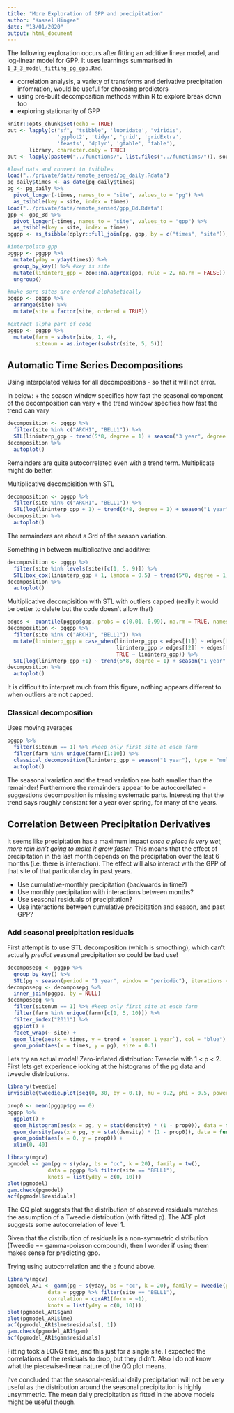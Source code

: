 ```yaml
---
title: "More Exploration of GPP and precipitation"
author: "Kassel Hingee"
date: "13/01/2020"
output: html_document
---
```


The following exploration occurs after fitting an additive linear model, and log-linear model for GPP. It uses learnings summarised in `1_3_3_model_fitting_pg_gpp.Rmd`.

+ correlation analysis, a variety of transforms and derivative precipitation infomration, would be useful for choosing predictors
+ using pre-built decomposition methods within R to explore break down too
+ exploring stationarity of GPP


```r
knitr::opts_chunk$set(echo = TRUE)
out <- lapply(c("sf", "tsibble", 'lubridate', "viridis",
                'ggplot2', 'tidyr', 'grid', 'gridExtra', 
                'feasts', 'dplyr', 'gtable', 'fable'),
       library, character.only = TRUE)
out <- lapply(paste0("../functions/", list.files("../functions/")), source)
```

```r
#load data and convert to tsibbles
load("../private/data/remote_sensed/pg_daily.Rdata")
pg_daily$times <- as_date(pg_daily$times)
pg <- pg_daily %>%
  pivot_longer(-times, names_to = "site", values_to = "pg") %>%
  as_tsibble(key = site, index = times)
load("../private/data/remote_sensed/gpp_8d.Rdata")
gpp <- gpp_8d %>%
  pivot_longer(-times, names_to = "site", values_to = "gpp") %>%
  as_tsibble(key = site, index = times)
pggpp <- as_tsibble(dplyr::full_join(pg, gpp, by = c("times", "site")), key = site, index = times)

#interpolate gpp
pggpp <- pggpp %>%
  mutate(yday = yday(times)) %>%
  group_by_key() %>% #key is site
  mutate(lininterp_gpp = zoo::na.approx(gpp, rule = 2, na.rm = FALSE)) %>% #rule 2 means edges are assigned last value
  ungroup()

#make sure sites are ordered alphabetically
pggpp <- pggpp %>%
  arrange(site) %>%
  mutate(site = factor(site, ordered = TRUE))

#extract alpha part of code
pggpp <- pggpp %>%
  mutate(farm = substr(site, 1, 4),
         sitenum = as.integer(substr(site, 5, 5)))
```


## Automatic Time Series Decompositions
Using interpolated values for all decompositions - so that it will not error.

In below:
+ the season window specifies how fast the seasonal component of the decomposition can vary
+ the trend window specifies how fast the trend can vary

```r
decomposition <- pggpp %>%
  filter(site %in% c("ARCH1", "BELL1")) %>%
  STL(lininterp_gpp ~ trend(5*8, degree = 1) + season("3 year", degree = 0))
decomposition %>% 
  autoplot()
```

Remainders are quite autocorrelated even with a trend term. Multiplicate might do better.


Multiplicative decompisition with STL
```r
decomposition <- pggpp %>%
  filter(site %in% c("ARCH1", "BELL1")) %>%
  STL(log(lininterp_gpp + 1) ~ trend(6*8, degree = 1) + season("1 year", degree = 1))
decomposition %>% 
  autoplot()
```
The remainders are about a 3rd of the season variation.

Something in between multiplicative and additive:
```r
decomposition <- pggpp %>%
  filter(site %in% levels(site)[c(1, 5, 9)]) %>%
  STL(box_cox(lininterp_gpp + 1, lambda = 0.5) ~ trend(5*8, degree = 1) + season("1 year", degree = 0))
decomposition %>% 
  autoplot()
```

Multiplicative decompisition with STL with outliers capped (really it would be better to delete but the code doesn't allow that)
```r
edges <- quantile(pggpp$gpp, probs = c(0.01, 0.99), na.rm = TRUE, names = TRUE)
decomposition <- pggpp %>%
  filter(site %in% c("ARCH1", "BELL1")) %>%
  mutate(lininterp_gpp = case_when(lininterp_gpp < edges[[1]] ~ edges[[1]],
                                   lininterp_gpp > edges[[2]] ~ edges[[2]],
                                   TRUE ~ lininterp_gpp)) %>%
  STL(log(lininterp_gpp +1) ~ trend(6*8, degree = 1) + season("1 year", degree = 1))
decomposition %>% 
  autoplot()
```

It is difficult to interpret much from this figure, nothing appears different to when outliers are not capped.

### Classical decomposition
Uses moving averages
```r
pggpp %>%
  filter(sitenum == 1) %>% #keep only first site at each farm
  filter(farm %in% unique(farm)[1:10]) %>%
  classical_decomposition(lininterp_gpp ~ season("1 year"), type = "multiplicative") %>%
  autoplot()
```

The seasonal variation and the trend variation are both smaller than the remainder! 
Furthermore the remainders appear to be autocorellated - suggestions decomposition is missing systematic parts.
Interesting that the trend says roughly constant for a year over spring, for many of the years.

##  Correlation Between Precipitation Derivatives
It seems like precipitation has a maximum impact *once a place is very wet, more rain isn't going to make it grow faster*. This means that the effect of precipitation in the last month depends on the precipitation over the last 6 months (i.e. there is interaction). The effect will also interact with the GPP of that site of that particular day in past years.

 + Use cumulative-monthly precipitation (backwards in time?)
 + Use monthly precipitation with interactions between months?
 + Use seasonal residuals of precipitation?
 + Use interactions between cumulative precipitation and season, and past GPP?
 
### Add seasonal precipitation residuals
First attempt is to use STL decomposition (which is smoothing), which can't actually *predict* seasonal precipitation so could be bad use!
```r
decomposepg <- pggpp %>%
  group_by_key() %>%
  STL(pg ~ season(period = "1 year", window = "periodic"), iterations = 3)
decomposepg <- decomposepg %>%
  inner_join(pggpp, by = NULL)
decomposepg %>%
  filter(sitenum == 1) %>% #keep only first site at each farm
  filter(farm %in% unique(farm)[c(1, 5, 10)]) %>%
  filter_index("2011") %>%
  ggplot() +
  facet_wrap(~ site) +
  geom_line(aes(x = times, y = trend + `season_1 year`), col = "blue") +
  geom_point(aes(x = times, y = pg), size = 0.1) 
```

Lets try an actual model! Zero-inflated distribution: Tweedie with 1 < p < 2.
First lets get experience looking at the histograms of the pg data and tweedie distributions.
```r
library(tweedie)
invisible(tweedie.plot(seq(0, 30, by = 0.1), mu = 0.2, phi = 0.5, power = 1.2))
```
```r
prop0 <- mean(pggpp$pg == 0)
pggpp %>% 
  ggplot() +
  geom_histogram(aes(x = pg, y = stat(density) * (1 - prop0)), data = function(x) x %>% filter(pg > 0), bins = 30, col = "grey") +
  geom_density(aes(x = pg, y = stat(density) * (1 - prop0)), data = function(x) x %>% filter(pg > 0)) +
  geom_point(aes(x = 0, y = prop0)) +
  xlim(0, 40)
```


```r
library(mgcv)
pgmodel <- gam(pg ~ s(yday, bs = "cc", k = 20), family = tw(),
             data = pggpp %>% filter(site == "BELL1"),
             knots = list(yday = c(0, 10)))
plot(pgmodel)
gam.check(pgmodel)
acf(pgmodel$residuals)
```

The QQ plot suggests that the distribution of observed residuals matches the assumption of a Tweedie distribution (with fitted p).
The ACF plot suggests some autocorrelation of level 1.

Given that the distribution of residuals is a non-symmetric distribution (Tweedie == gamma-poisson compound), then I wonder if using them makes sense for predicting gpp.

Trying using autocorrelation and the `p` found above.
```r
library(mgcv)
pgmodel_AR1 <- gamm(pg ~ s(yday, bs = "cc", k = 20), family = Tweedie(p = 1.781, link = "log"),
             data = pggpp %>% filter(site == "BELL1"),
             correlation = corAR1(form = ~1),
             knots = list(yday = c(0, 10)))
plot(pgmodel_AR1$gam)
plot(pgmodel_AR1$lme)
acf(pgmodel_AR1$lme$residuals[, 1])
gam.check(pgmodel_AR1$gam)
acf(pgmodel_AR1$gam$residuals)
```

Fitting took a LONG time, and this just for a single site.
I expected the correlations of the residuals to drop, but they didn't.
Also I do not know what the piecewise-linear nature of the QQ plot means.

I've concluded that the seasonal-residual daily precipitation will not be very useful as the distribution around the seasonal precipitation is highly unsymmetric. The mean daily precipitation as fitted in the above models might be useful though.